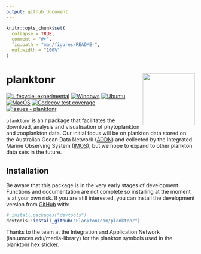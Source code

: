 ```yaml
---
output: github_document
---
```


<!-- README.md is generated from README.Rmd. Please edit that file -->

```r
knitr::opts_chunk$set(
  collapse = TRUE,
  comment = "#>",
  fig.path = "man/figures/README-",
  out.width = "100%"
)
```

# planktonr <a href='https://github.com/PlanktonTeam/planktonr'><img src='man/figures/planktonr.png' align="right" width="139px" /></a>
<!-- badges: start -->
[![Lifecycle: experimental](https://img.shields.io/badge/lifecycle-experimental-orange.svg)](https://lifecycle.r-lib.org/articles/stages.html#experimental)
[![Windows](https://github.com/PlanktonTeam/planktonr/actions/workflows/Windows.yaml/badge.svg)](https://github.com/PlanktonTeam/planktonr/actions/workflows/Windows.yaml)
[![Ubuntu](https://github.com/PlanktonTeam/planktonr/actions/workflows/Ubuntu.yaml/badge.svg)](https://github.com/PlanktonTeam/planktonr/actions/workflows/Ubuntu.yaml)
[![MacOS](https://github.com/PlanktonTeam/planktonr/actions/workflows/MacOS.yaml/badge.svg)](https://github.com/PlanktonTeam/planktonr/actions/workflows/MacOS.yaml)
[![Codecov test coverage](https://codecov.io/gh/PlanktonTeam/planktonr/branch/main/graph/badge.svg)](https://app.codecov.io/gh/PlanktonTeam/planktonr?branch=main)
[![issues - planktonr](https://img.shields.io/github/issues/PlanktonTeam/planktonr)](https://github.com/PlanktonTeam/planktonr/issues)
<!-- badges: end -->

`planktonr` is an r package that facilitates the download, analysis and visualisation of phytoplankton and zooplankton data. Our initial focus will be on plankton data stored on the Australian Ocean Data Network ([AODN](https://portal.aodn.org.au)) and collected by the Integrated Marine Observing System ([IMOS](www.imos.org.au)), but we hope to expand to other plankton data sets in the future. 

## Installation

Be aware that this package is in the very early stages of development. Functions and documentation are not complete so installing at the moment is at your own risk. If you are still interested, you can install the development version from [GitHub](https://github.com/) with:
``` r
# install.packages("devtools")
devtools::install_github("PlanktonTeam/planktonr")
```

Thanks to the team at the Integration and Application Network (ian.umces.edu/media-library) for the plankton symbols used in the planktonr hex sticker.
